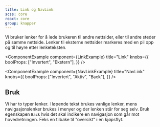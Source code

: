 ```yaml
---
title: Link og NavLink
scss: core
react: core
group: knapper
---
```



<Ingress>
    Vi bruker lenker for å lede brukeren til andre nettsider, eller til andre steder på samme nettside. Lenker til
    eksterne nettsider markeres med en pil opp og til høyre etter lenketeksten.
</Ingress>

<ComponentExample
    component={LinkExample}
    title="Link"
    knobs={{
        boolProps: ["Invertert", "Ekstern"],
    }}
/>

<ComponentExample
    component={NavLinkExample}
    title="NavLink"
    knobs={{
        boolProps: ["Invertert", "Aktiv", "Back"],
    }}
/>

## Bruk

Vi har to typer lenker. I løpende tekst brukes vanlige lenker, mens navigasjons&shy;lenker brukes i menyer og der lenken står for seg selv. Bruk egenskapen `Back` hvis det skal indikere en navigasjon som går mot hovedretningen. Feks en tilbake til "oversikt" i en kjøpsflyt.

<DoDontExample
    image="/assets/documentation/link/link-tekst.svg"
    type="do"
    description="Bruk vanlige lenker i løpende tekst, og marker eksterne lenker."
/>
<DoDontExample
    image="/assets/documentation/link/navlink-tekst-feil.svg"
    type="dont"
    description="Ikke bruk navigasjonslenker i løpende tekst, heller ikke for eksterne lenker."
/>
<DoDontExample
    image="/assets/documentation/link/navlink-meny.svg"
    type="do"
    description="Bruk navigasjonslenker når du skal lage en meny."
/>
<DoDontExample
    image="/assets/documentation/link/navlink-alene.svg"
    type="do"
    description="Bruk en navigasjonslenke hvis lenken skal stå for seg selv."
/>
